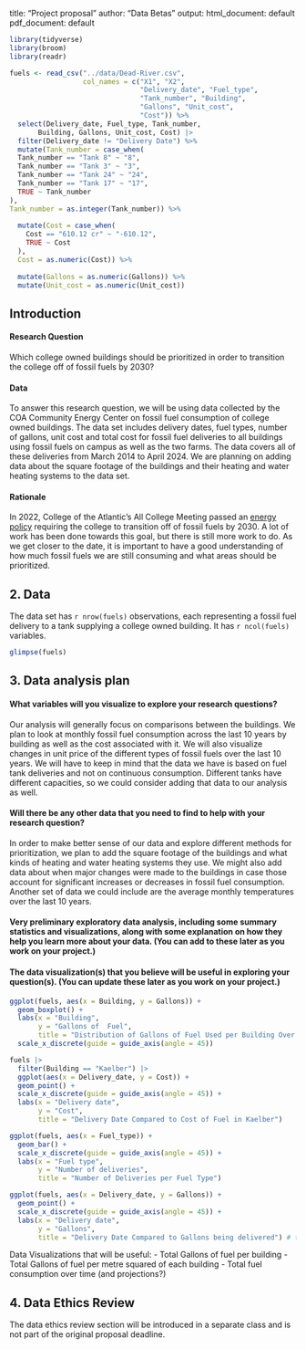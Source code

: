 
title: "Project proposal"
author: "Data Betas"
output:
  html_document: default
  pdf_document: default

```r
library(tidyverse)
library(broom)
library(readr)
```

``` r
fuels <- read_csv("../data/Dead-River.csv",
                  col_names = c("X1", "X2", 
                                "Delivery_date", "Fuel_type",
                                "Tank_number", "Building",
                                "Gallons", "Unit_cost",
                                "Cost")) %>% 
  select(Delivery_date, Fuel_type, Tank_number, 
       Building, Gallons, Unit_cost, Cost) |>
  filter(Delivery_date != "Delivery Date") %>% 
  mutate(Tank_number = case_when(
  Tank_number == "Tank 8" ~ "8",
  Tank_number == "Tank 3" ~ "3",
  Tank_number == "Tank 24" ~ "24",
  Tank_number == "Tank 17" ~ "17",
  TRUE ~ Tank_number
),
Tank_number = as.integer(Tank_number)) %>% 
  
  mutate(Cost = case_when(
    Cost == "610.12 cr" ~ "-610.12",
    TRUE ~ Cost
  ),
  Cost = as.numeric(Cost)) %>% 
  
  mutate(Gallons = as.numeric(Gallons)) %>% 
  mutate(Unit_cost = as.numeric(Unit_cost))
```

## Introduction

#### Research Question

Which college owned buildings should be prioritized in order to transition the college off of fossil fuels by 2030?

#### Data

To answer this research question, we will be using data collected by the COA Community Energy Center on fossil fuel consumption of college owned buildings. The data set includes delivery dates, fuel types, number of gallons, unit cost and total cost for fossil fuel deliveries to all buildings using fossil fuels on campus as well as the two farms. The data covers all of these deliveries from March 2014 to April 2024. We are planning on adding data about the square footage of the buildings and their heating and water heating systems to the data set.

#### Rationale

In 2022, College of the Atlantic's All College Meeting passed an [energy policy](https://www.coa.edu/about/environmental-commitment/publications-policies/) requiring the college to transition off of fossil fuels by 2030. A lot of work has been done towards this goal, but there is still more work to do. As we get closer to the date, it is important to have a good understanding of how much fossil fuels we are still consuming and what areas should be prioritized.

## 2. Data
The data set has `r nrow(fuels)` observations, each representing a fossil fuel delivery to a tank supplying a college owned building. It has `r ncol(fuels)` variables.

```r
glimpse(fuels)

```
## 3. Data analysis plan

#### What variables will you visualize to explore your research questions?

Our analysis will generally focus on comparisons between the buildings. We plan to look at monthly fossil fuel consumption across the last 10 years by building as well as the cost associated with it. We will also visualize changes in unit price of the different types of fossil fuels over the last 10 years. We will have to keep in mind that the data we have is based on fuel tank deliveries and not on continuous consumption. Different tanks have different capacities, so we could consider adding that data to our analysis as well.

#### Will there be any other data that you need to find to help with your research question?

In order to make better sense of our data and explore different methods for prioritization, we plan to add the square footage of the buildings and what kinds of heating and water heating systems they use. We might also add data about when major changes were made to the buildings in case those account for significant increases or decreases in fossil fuel consumption. Another set of data we could include are the average monthly temperatures over the last 10 years.

#### Very preliminary exploratory data analysis, including some summary statistics and visualizations, along with some explanation on how they help you learn more about your data. (You can add to these later as you work on your project.)

#### The data visualization(s) that you believe will be useful in exploring your question(s). (You can update these later as you work on your project.)

```r

ggplot(fuels, aes(x = Building, y = Gallons)) +
  geom_boxplot() +
  labs(x = "Building",
       y = "Gallons of  Fuel",
       title = "Distribution of Gallons of Fuel Used per Building Over Time") +
  scale_x_discrete(guide = guide_axis(angle = 45))

fuels |>
  filter(Building == "Kaelber") |>
  ggplot(aes(x = Delivery_date, y = Cost)) +
  geom_point() +
  scale_x_discrete(guide = guide_axis(angle = 45)) +
  labs(x = "Delivery date",
       y = "Cost",
       title = "Delivery Date Compared to Cost of Fuel in Kaelber")

ggplot(fuels, aes(x = Fuel_type)) +
  geom_bar() +
  scale_x_discrete(guide = guide_axis(angle = 45)) +
  labs(x = "Fuel type",
       y = "Number of deliveries",
       title = "Number of Deliveries per Fuel Type")

ggplot(fuels, aes(x = Delivery_date, y = Gallons)) +
  geom_point() +
  scale_x_discrete(guide = guide_axis(angle = 45)) +
  labs(x = "Delivery date",
       y = "Gallons",
       title = "Delivery Date Compared to Gallons being delivered") # this doesn't really make sense and we need to change the date problem

```

Data Visualizations that will be useful:
- Total Gallons of fuel per building
- Total Gallons of fuel per metre squared of each building
- Total fuel consumption over time (and projections?)

## 4. Data Ethics Review

The data ethics review section will be introduced in a separate class and is not part of the original proposal deadline.
